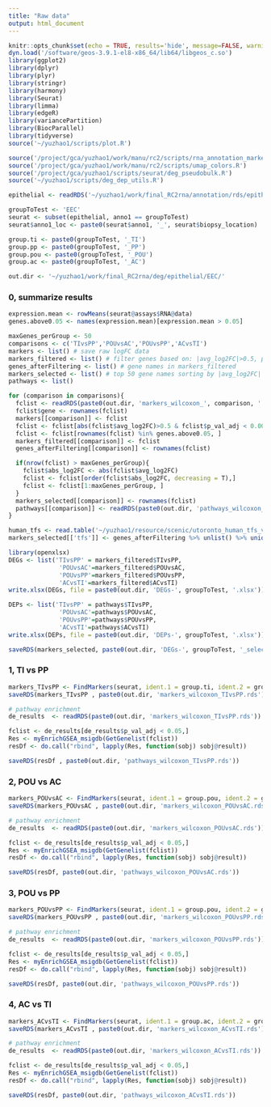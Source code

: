 ```yaml
---
title: "Raw data"
output: html_document
---
```


```r
knitr::opts_chunk$set(echo = TRUE, results='hide', message=FALSE, warning=FALSE, fig.height = 7, fig.width = 7)
dyn.load('/software/geos-3.9.1-el8-x86_64/lib64/libgeos_c.so')
library(ggplot2)
library(dplyr)
library(plyr)
library(stringr)
library(harmony)
library(Seurat)
library(limma)
library(edgeR)
library(variancePartition)
library(BiocParallel)
library(tidyverse)
source('~/yuzhao1/scripts/plot.R')
```

```r
source('/project/gca/yuzhao1/work/manu/rc2/scripts/rna_annotation_markers.R')
source('/project/gca/yuzhao1/work/manu/rc2/scripts/umap_colors.R')
source('/project/gca/yuzhao1/scripts/seurat/deg_pseudobulk.R')
source('~/yuzhao1/scripts/deg_dep_utils.R')
```

```r
epithelial <- readRDS('~/yuzhao1/work/final_RC2rna/annotation/rds/epithelial3.rds')
```

```r
groupToTest <- 'EEC'
seurat <- subset(epithelial, anno1 == groupToTest)
seurat$anno1_loc <- paste0(seurat$anno1, '_', seurat$biopsy_location)

group.ti <- paste0(groupToTest, '_TI')
group.pp <- paste0(groupToTest, '_PP')
group.pou <- paste0(groupToTest, '_POU')
group.ac <- paste0(groupToTest, '_AC')
```

```r
out.dir <- '~/yuzhao1/work/final_RC2rna/deg/epithelial/EEC/'
```

### 0, summarize results

```r
expression.mean <- rowMeans(seurat@assays$RNA@data)
genes.above0.05 <- names(expression.mean)[expression.mean > 0.05]
```

```r
maxGenes_perGroup <- 50
comparisons <- c('TIvsPP','POUvsAC','POUvsPP','ACvsTI')
markers <- list() # save raw logFC data
markers_filtered <- list() # filter genes based on: |avg_log2FC|>0.5, p_val_adj < 0.001, expression.mean > 0.05
genes_afterFiltering <- list() # gene names in markers_filtered
markers_selected <- list() # top 50 gene names sorting by |avg_log2FC| per group
pathways <- list()

for (comparison in comparisons){
  fclist <- readRDS(paste0(out.dir, 'markers_wilcoxon_', comparison, '.rds'))
  fclist$gene <- rownames(fclist)
  markers[[comparison]] <- fclist
  fclist <- fclist[abs(fclist$avg_log2FC)>0.5 & fclist$p_val_adj < 0.001, ]
  fclist <- fclist[rownames(fclist) %in% genes.above0.05, ]
  markers_filtered[[comparison]] <- fclist
  genes_afterFiltering[[comparison]] <- rownames(fclist)

  if(nrow(fclist) > maxGenes_perGroup){
    fclist$abs_log2FC <- abs(fclist$avg_log2FC)
    fclist <- fclist[order(fclist$abs_log2FC, decreasing = T),]
    fclist <- fclist[1:maxGenes_perGroup, ]
  }
  markers_selected[[comparison]] <- rownames(fclist)
  pathways[[comparison]] <- readRDS(paste0(out.dir, 'pathways_wilcoxon_', comparison, '.rds'))
}

human_tfs <- read.table('~/yuzhao1/resource/scenic/utoronto_human_tfs_v_1.01.txt', header = F)[[1]]
markers_selected[['tfs']] <- genes_afterFiltering %>% unlist() %>% unique() %>% intersect(., human_tfs)
```

```r
library(openxlsx)
DEGs <- list('TIvsPP' = markers_filtered$TIvsPP, 
              'POUvsAC'=markers_filtered$POUvsAC,
              'POUvsPP'=markers_filtered$POUvsPP,
              'ACvsTI'=markers_filtered$ACvsTI)
write.xlsx(DEGs, file = paste0(out.dir, 'DEGs-', groupToTest, '.xlsx'))

DEPs <- list('TIvsPP' = pathways$TIvsPP, 
              'POUvsAC'=pathways$POUvsAC,
              'POUvsPP'=pathways$POUvsPP,
              'ACvsTI'=pathways$ACvsTI)
write.xlsx(DEPs, file = paste0(out.dir, 'DEPs-', groupToTest, '.xlsx'))

saveRDS(markers_selected, paste0(out.dir, 'DEGs-', groupToTest, '_selected.rds'))
```


### 1, TI vs PP

```r
markers_TIvsPP <- FindMarkers(seurat, ident.1 = group.ti, ident.2 = group.pp, group.by = 'anno1_loc', logfc.threshold = 0)
saveRDS(markers_TIvsPP , paste0(out.dir, 'markers_wilcoxon_TIvsPP.rds'))
```

```r
# pathway enrichment
de_results  <- readRDS(paste0(out.dir, 'markers_wilcoxon_TIvsPP.rds'))

fclist <- de_results[de_results$p_val_adj < 0.05,]
Res <- myEnrichGSEA_msigdb(GetGenelist(fclist))
resDf <- do.call("rbind", lapply(Res, function(sobj) sobj@result))

saveRDS(resDf , paste0(out.dir, 'pathways_wilcoxon_TIvsPP.rds'))
```


### 2, POU vs AC

```r
markers_POUvsAC <- FindMarkers(seurat, ident.1 = group.pou, ident.2 = group.ac, group.by = 'anno1_loc', logfc.threshold = 0)
saveRDS(markers_POUvsAC , paste0(out.dir, 'markers_wilcoxon_POUvsAC.rds'))
```

```r
# pathway enrichment
de_results  <- readRDS(paste0(out.dir, 'markers_wilcoxon_POUvsAC.rds'))

fclist <- de_results[de_results$p_val_adj < 0.05,]
Res <- myEnrichGSEA_msigdb(GetGenelist(fclist))
resDf <- do.call("rbind", lapply(Res, function(sobj) sobj@result))

saveRDS(resDf, paste0(out.dir, 'pathways_wilcoxon_POUvsAC.rds'))
```



### 3, POU vs PP

```r
markers_POUvsPP <- FindMarkers(seurat, ident.1 = group.pou, ident.2 = group.pp, group.by = 'anno1_loc', logfc.threshold = 0)
saveRDS(markers_POUvsPP , paste0(out.dir, 'markers_wilcoxon_POUvsPP.rds'))
```

```r
# pathway enrichment
de_results  <- readRDS(paste0(out.dir, 'markers_wilcoxon_POUvsPP.rds'))

fclist <- de_results[de_results$p_val_adj < 0.05,]
Res <- myEnrichGSEA_msigdb(GetGenelist(fclist))
resDf <- do.call("rbind", lapply(Res, function(sobj) sobj@result))

saveRDS(resDf, paste0(out.dir, 'pathways_wilcoxon_POUvsPP.rds'))
```



### 4, AC vs TI

```r
markers_ACvsTI <- FindMarkers(seurat, ident.1 = group.ac, ident.2 = group.ti, group.by = 'anno1_loc', logfc.threshold = 0)
saveRDS(markers_ACvsTI , paste0(out.dir, 'markers_wilcoxon_ACvsTI.rds'))
```

```r
# pathway enrichment
de_results  <- readRDS(paste0(out.dir, 'markers_wilcoxon_ACvsTI.rds'))

fclist <- de_results[de_results$p_val_adj < 0.05,]
Res <- myEnrichGSEA_msigdb(GetGenelist(fclist))
resDf <- do.call("rbind", lapply(Res, function(sobj) sobj@result))

saveRDS(resDf, paste0(out.dir, 'pathways_wilcoxon_ACvsTI.rds'))
```















